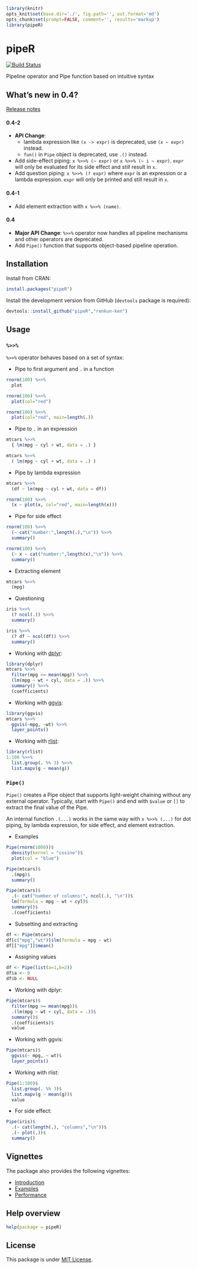 ```r
library(knitr)
opts_knit$set(base.dir='./', fig.path='', out.format='md')
opts_chunk$set(prompt=FALSE, comment='', results='markup')
library(pipeR)
```

# pipeR

[![Build Status](https://travis-ci.org/renkun-ken/pipeR.png?branch=master)](https://travis-ci.org/renkun-ken/pipeR)

Pipeline operator and Pipe function based on intuitive syntax

## What's new in 0.4?

[Release notes](https://github.com/renkun-ken/pipeR/releases)

#### 0.4-2

- **API Change**: 
    * lambda expression like `(x -> expr)` is deprecated, use `(x ~ expr)` instead.
    * `fun()` in `Pipe` object is deprecated, use `.()` instead.
- Add side-effect piping: `x %>>% (~ expr)` or `x %>>% (~ i ~ expr)`. `expr` will only be evaluated for its side effect and still result in `x`.
- Add question piping: `x %>>% (? expr)` where `expr` is an expression or a lambda expression. `expr` will only be printed and still result in `x`.

#### 0.4-1

- Add element extraction with `x %>>% (name)`.

#### 0.4

- **Major API Change**: `%>>%` operator now handles all pipeline mechanisms and other operators are deprecated.
- Add `Pipe()` function that supports object-based pipeline operation.

## Installation

Install from CRAN:

```r
install.packages("pipeR")
```

Install the development version from GitHub (`devtools` package is required):

```r
devtools::install_github("pipeR","renkun-ken")
```

## Usage

### `%>>%`

`%>>%` operator behaves based on a set of syntax:

* Pipe to first argument and `.` in a function

```r
rnorm(100) %>>%
  plot
```

```r
rnorm(100) %>>%
  plot(col="red")
```

```r
rnorm(100) %>>%
  plot(col="red", main=length(.))
```

* Pipe to `.` in an expression

```r
mtcars %>>%
  { lm(mpg ~ cyl + wt, data = .) }
```

```r
mtcars %>>%
  ( lm(mpg ~ cyl + wt, data = .) )
```

* Pipe by lambda expression

```r
mtcars %>>%
  (df ~ lm(mpg ~ cyl + wt, data = df))
```

```r
rnorm(100) %>>%
  (x ~ plot(x, col="red", main=length(x)))
```

* Pipe for side effect

```r
rnorm(100) %>>%
  (~ cat("number:",length(.),"\n")) %>>%
  summary()
```

```r
rnorm(100) %>>%
  (~ x ~ cat("number:",length(x),"\n")) %>>%
  summary()
```

* Extracting element

```r
mtcars %>>%
  (mpg)
```

* Questioning

```r
iris %>>% 
  (? ncol(.)) %>>%
  summary()
```

```r
iris %>>% 
  (? df ~ ncol(df)) %>>%
  summary()
```

* Working with [dplyr](https://github.com/hadley/dplyr/):

```r
library(dplyr)
mtcars %>>%
  filter(mpg <= mean(mpg)) %>>%
  (lm(mpg ~ wt + cyl, data = .)) %>>%
  summary() %>>%
  (coefficients)
```

* Working with [ggvis](http://ggvis.rstudio.com/):

```r
library(ggvis)
mtcars %>>%
  ggvis(~mpg, ~wt) %>>%
  layer_points()
```

* Working with [rlist](http://renkun.me/rlist/):

```r
library(rlist)
1:100 %>>%
  list.group(. %% 3) %>>%
  list.mapv(g ~ mean(g))
```

### `Pipe()`

`Pipe()` creates a Pipe object that supports light-weight chaining without any external operator. Typically, start with `Pipe()` and end with `$value` or `[]` to extract the final value of the Pipe. 

An internal function `.(...)` works in the same way with `x %>>% (...)` for dot piping, by lambda expression, for side effect, and element extraction.

* Examples

```r
Pipe(rnorm(1000))$
  density(kernel = "cosine")$
  plot(col = "blue")
```

```r
Pipe(mtcars)$
  .(mpg)$
  summary()
```

```r
Pipe(mtcars)$
  .(~ cat("number of columns:", ncol(.), "\n"))$
  lm(formula = mpg ~ wt + cyl)$
  summary()$
  .(coefficients)
```

* Subsetting and extracting

```r
df <- Pipe(mtcars)
df[c("mpg","wt")]$lm(formula = mpg ~ wt)
df[["mpg"]]$mean()
```

* Assigning values

```r
df <- Pipe(list(a=1,b=2))
df$a <- 0
df$b <- NULL
```

* Working with dplyr:

```r
Pipe(mtcars)$
  filter(mpg >= mean(mpg))$
  .(lm(mpg ~ wt + cyl, data = .))$
  summary()$
  .(coefficients)$
  value
```

* Working with ggvis:

```r
Pipe(mtcars)$
  ggvis(~ mpg, ~ wt)$
  layer_points()
```

* Working with rlist:

```r
Pipe(1:100)$
  list.group(. %% 3)$
  list.mapv(g ~ mean(g))$
  value
```

* For side effect:

```r
Pipe(iris)$
  .(~ cat(length(.), "columns","\n"))$
  .(~ plot(.))$
  summary()
```

## Vignettes

The package also provides the following vignettes:

- [Introduction](http://cran.r-project.org/web/packages/pipeR/vignettes/Introduction.html)
- [Examples](http://cran.r-project.org/web/packages/pipeR/vignettes/Examples.html)
- [Performance](http://cran.r-project.org/web/packages/pipeR/vignettes/Performance.html)


## Help overview

```r
help(package = pipeR)
```

## License

This package is under [MIT License](http://opensource.org/licenses/MIT).

